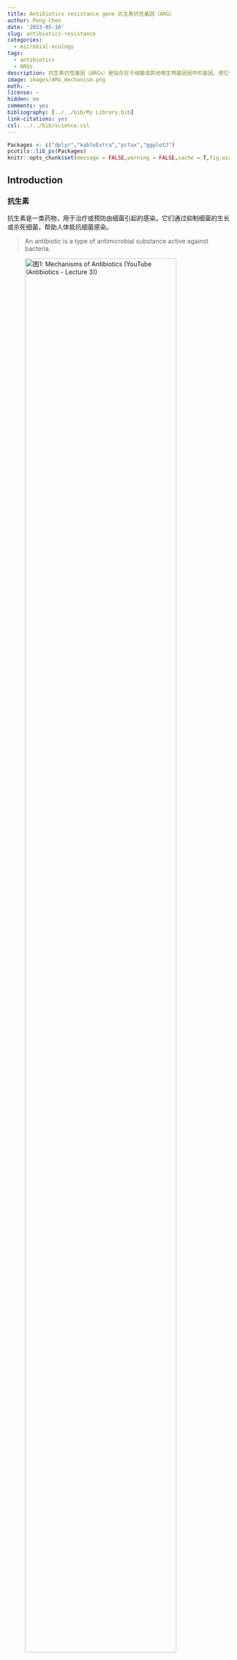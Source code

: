 ```yaml
---
title: Antibiotics resistance gene 抗生素抗性基因（ARG）
author: Peng Chen
date: '2023-05-16'
slug: antibiotics-resistance
categories:
  - microbial-ecology
tags:
  - antibiotics
  - ARGs
description: 抗生素抗性基因（ARGs）是指存在于细菌或其他微生物基因组中的基因，使它们具有对抗生素的抵抗能力。ARG被视为是一种新出现的生物污染物，是宏基因组研究的重要方面，这里介绍常用的rgi软件进行分析。
image: images/ARG_mechanism.png
math: ~
license: ~
hidden: no
comments: yes
bibliography: [../../bib/My Library.bib]
link-citations: yes
csl: ../../bib/science.csl
---
```


```r
Packages <- c("dplyr","kableExtra","pctax","ggplot2")
pcutils::lib_ps(Packages)
knitr::opts_chunk$set(message = FALSE,warning = FALSE,cache = T,fig.width = 6)
```

## Introduction

### 抗生素

抗生素是一类药物，用于治疗或预防由细菌引起的感染。它们通过抑制细菌的生长或杀死细菌，帮助人体抵抗细菌感染。

> An antibiotic is a type of antimicrobial substance active against bacteria.

![图1: Mechanisms of Antibiotics (YouTube (Antibiotics - Lecture 3))](images/antibiotic_mechanism.png){width="90%"}

抗生素可以通过不同的机制对细菌产生作用。以下是几种常见的抗生素类型及其作用机制（图1）：

1.  青霉素类抗生素：作用于细菌细胞壁的合成，干扰其结构，导致细菌细胞壁破裂，细菌死亡。

2.  大环内酯类抗生素：通过阻断细菌蛋白质的合成过程，阻碍细菌的生长和复制。

3.  氨基糖苷类抗生素：抑制细菌蛋白质的合成，通过与细菌的核糖体结合，阻碍蛋白质合成的进行。

4.  四环素类抗生素：抑制细菌的蛋白质合成，通过与细菌的核糖体结合，阻碍蛋白质链的延伸。

5.  氟喹诺酮类抗生素：抑制细菌DNA的复制和转录过程，阻断细菌的生长。

### 抗生素抗性

![图2: Mechanisms of Antibiotic Resistance (Courtesy of E. Wistrand-Yuen.)](images/ARG_mechanism.png){width="90%"}

**抗生素抗性**是指细菌或其他微生物对抗生素的治疗效果降低或完全失效的现象。当细菌暴露在抗生素的作用下，一些细菌可能具有抗药性，能够存活和继续繁殖，导致感染的持续存在或进一步扩散。

> Antibiotic resistance is the ability of a microorganism to withstand the effects of antibiotic(s).

抗生素抗性可以是天然的，即细菌天生具有抗药性。然而，更为严重的是通过基因突变或水平基因转移等机制，细菌可以获得抗药性。

同样，为了对付抗生素的作用机制有多种耐药机制，[**CARD数据库**](https://card.mcmaster.ca/) @alcockCARD2020Antibiotic2020 将其分为7类：

1.  导致抗生素耐药性的抗生素靶标的突变改变或酶促修饰。

2.  抗生素作用靶点的更换或替代，该过程会导致抗生素耐药性。

3.  保护抗生素作用靶点免受抗生素结合，该过程将导致抗生素耐药性。

4.  抗生素的酶促灭活赋予耐药性。

5.  通过将抗生素转运出细胞而产生的抗生素耐药性。

6.  通常通过减少孔蛋白的产生来降低对抗生素的渗透性，可以提供耐药性。

7.  基因缺失（通常是孔蛋白）赋予抗生素耐药性的机制。

**抗生素抗性基因（Antibiotics resistance genes，ARGs）** 是指存在于细菌或其他微生物基因组中的基因，使它们具有对抗生素的抵抗能力。 这些基因编码了一系列的蛋白质或其他分子机制，使细菌能够对抗生素产生耐药性。

ARG被视为是一种新出现的生物污染物，由ARG引起的抗生素耐药性被认为是当代医学最重要的挑战之一，也是严重的公共卫生问题。抗生素耐药性阻碍了临床上对细菌感染的有效治疗，并成为流行病威胁和高死亡率的原因。

根据获得的欧盟和欧洲经济活动国家的数据，抗生素抗性细菌（ARB）在2015年造成671,689人感染，每年导致超过33,000人死亡 @cassiniAttributableDeathsDisabilityadjusted2019。

ARGs在环境中的广泛传播提高了其作为污染物的危害性。 抗生素在人类、兽医和农业用途中的大量使用导致它们不断释放到环境中，同时，ARG也被引入各种环境中，如临床（医院、诊所）和兽医环境、人体（胃肠道微生物组）以及废水处理厂和自然环境（土壤、水、空气）等。

移动遗传元件（MGE）如质粒、转座子、整合子被证明与ARG的转移传播具有很强的相关性 @wangEnhancedRemovalAntibiotic2021，将 ARG 与移动遗传元件联系起来是十分重要的。

## Methods & Tools

生物信息学在ARG研究上的主要目标是开发分析流程，用于准确检测抗性组（抗性基因的补充延伸）并随后根据基因组和宏基因组数据准确预测抗菌谱（AMR 的表型范围和易感性）以及ARG宿主等信息。

目前已开发出很多的ARG相关的生物信息学软件工具（表1)和数据库（表2），注释管理不一致，每个工具和数据库都有不同的重点领域和不同的预测范围。

### Tools

![图3: 宏基因组测序数据ARG分析的工作流程](images/ARG_workflow.png){width="90%"}

目前使用宏基因组测序数据对存在于微生物群落中的ARG进行识别鉴定的计算工作流程主要有两种：基于组装的contigs的分析和基于原始reads的比对分析（图3）。

且大多数方法从宏基因组数据中获得的序列(原始reads或contigs)通常不能明确地确定其属于物种起源，分析的范围通常仅限于基于同源性就能识别的ARG家族，而缺乏高度依赖环境的抗性决定因素，如点突变的分析。

```r
tibble::tribble(
                   ~软件名,                                                                           ~描述,
            "ARG-ANNOT",           "使用 BLAST 针对抗菌素耐药性 (AMR) 参考序列和 SNP 的精选数据库检测细菌基因组中现有的和假定的新抗生素耐药性基因。",
             "ARGs-OAP",                    "用于从宏基因组序列中快速注释和分类抗生素抗性基因样序列（使用 BLASTX 针对 SARG 数据库）的在线管道。",
               "BacAnt",                                         "允许同时注释 ARG、整合子和转座子的，可用于比较基因组分析的应用程序",
              "DeepARG", "通过深度学习方法，分别为短读序列和全基因长度序列构建了两个深度学习模型 DeepARG-SS 和 DeepARG-LS，提供了准确的抗菌素耐药性注释。",
    "Mykrobe predictor",          "快速筛选金黄色葡萄球菌和结核分枝杆菌原始 FASTQ 测序结果中的 AMR 基因和 SNP，并对 12 种抗菌药物进行抗生素谱预测。",
            "ResFinder",                          "通过 BLAST 针对 AMR 参考序列的精选数据库，在全基因组数据中识别水平获得的 AMR 基因。",
                  "RGI",                       "根据综合抗生素耐药性数据库 (CARD) 中的同源性和 SNP 模型，从蛋白质或核苷酸数据中预测耐药性组。",
                 "SEAR",                                "使用 ARG-ANNOT 数据库检测基因组或宏基因组测序数据中水平获得的 AMR 基因。",
                 "SRST",    "一种快速测序读取映射工具，用于快速准确地检测 MLST、毒力、AMR 或其他标记。包括 ResFinder 和 ARG-ANNOT 参考数据库。",
            "AMRFinder",                                   "NCBI开发的一种使用高质量精选 AMR 基因参考数据库识别 AMR 基因的工具。"
    )%>%kbl(caption = "用于鉴定、预测ARGs的生信软件")%>%kable_classic(full_width = F, html_font = "Cambria")

```

### Database

近年来随着ARG数据的快速增长，数据管理、分析和访问需要更完善的数据库来承载。

ARG命名本身就是一个难题，同义词经常使用，名称冲突，基因名称有时基于核苷酸序列有时基于蛋白质序列，一些基因家族使用通用名称，而另一些则命名每个等位基因，加上各种ARG数据库非正式地交换有关 AMR 管理、命名和分类的信息，导致管理较为混乱。

当然，没有一个ARG数据库是完整的，ARG在各种病原体间移动与突变会增加大量数据，突变数据的管理是最具挑战性的任务。

```r
tibble::tribble(
                             ~数据库,                                                                                        ~描述,
                         "ARDB", "一个手动管理的数据库，其中每个基因和抗性类型都用抗性概况、作用机制、本体论和序列和蛋白质数据库的外部链接进行注释。自 2009 年以来未更新，所有数据均已整理到 CARD 中。",
                    "ARG-ANNOT",                                                                    "AMR 参考序列和 SNP 的精选数据库。",
                         "CARD",                             "手动管理的抗性基因和突变、其产物和相关表型数据库，涵盖 AMR 的所有机制。由抗生素耐药性本体论 (ARO) 组织管理。",
                        "CBMAR",                                                               "提供对 β-内酰胺酶家族的分子和生化表征有用的信息。",
                       "MvirDB",                                            "通过整合来自多个来源的数据，专注于对生物防御应用至关重要的毒素、毒力因子和抗生素抗性基因。",
    "NCBI BioProject PRJNA313047",                                                                      "以抗性为重点的 AMR 基因序列整理。",
                       "PATRIC",                                       "细菌感染性疾病信息系统，以ARDB和CARD为基础，辅以AMR元数据，对完整的病原体基因组进行注释。",
                      "Resfams",                                     "蛋白质家族和相关配置文件隐藏马尔可夫模型 (HMM) 的精选数据库，确认具有抗生素抗性功能并按本体组织。",
                    "ResFinder",                                                                         "水平获得的 AMR 基因数据库。",
                         "SARG",                                                        "抗生素抗性基因、亚型和参考序列，整合来自ARDB和CARD的信息。"
    )%>%kbl(caption = "ARGs综合信息数据库")%>%kable_classic(full_width = F, html_font = "Cambria")

```

很多ARG数据库已经很久没有管理升级了，目前CARD是注释比较全面，管理完善，很多ARG条目经过实验验证的数据库。

CARD提供参考 DNA 和蛋白质序列、检测模型和基于细菌抗菌素耐药性(AMR)分子基础的生物信息学工具，设计了抗生素抗性本体论 (ARO)。

ARO 分为三个主要分支：抗生素耐药性决定因素(ARO:3000000)、抗生素分子(ARO:1000003)和抗生素耐药机制(ARO:1000002)，最新的CARD现在已经有6000多个本体术语，这些还得到了很多研究论文的支持。

CARD 开发了抗性基因标识符（RGI) 软件（v5.0）。

RGI软件利用四种CARD模型类型来预测抵抗组：蛋白质同源模型（使用BLASTP或DIAMOND检测AMR基因的功能同源物）、蛋白质变异模型（用于准确区分易感内在基因和获得赋予AMR的突变的内在基因，基CARD的精选SNP矩阵）、rRNA突变模型（用于检测抗药性rRNA靶序列）和蛋白质过度表达模型（检测与AMR相关的外排亚基，但也突出显示存在时赋予过度表达的突变）。

所以我一般用的也是RGI+CARD来做宏基因组的ARG鉴定。当然鉴定后的下游分析就跟其他的功能基因类似，有很多可以做的，最好跟实验设计紧紧联系说明问题。

### RGI

RGI（Resistance Gene Identifier）是一个用于检测和注释细菌基因组中抗生素抗性基因的工具。

地址：<https://github.com/arpcard/rgi>

RGI有网页版应用<https://card.mcmaster.ca/analyze/rgi>，可以选择两种输入，右侧调节参数：

1.  Enter a GenBank accession(s):
2.  Upload FASTA sequence file(s):

GenBank: JN420336.1，试试这个 Klebsiella pneumoniae plasmid pNDM-MAR, complete sequence，肺炎克雷伯菌质粒 pNDM-MAR，完整序列， 267242 bp。

结果会返回一个表，多个旭日图： ![](images/rig_web.png){width="90%"}

当然我们要做宏基因组分析的话肯定要用命令行版本的rgi软件：

安装方法：

最简单的方式就是conda新建环境后直接安装：

```bash
# searches rgi package and show available versions
$ conda search --channel bioconda rgi
# install rgi package
$ conda install --channel bioconda rgi
# install rgi specific version
$ conda install --channel bioconda rgi=3.1.1
# remove rgi package
$ conda remove --channel bioconda rgi
```

如果上述方法有问题的话（比如我当时的环境），可以考虑源码编译：

```bash
# 克隆仓库，
git clone https://github.com/arpcard/rgi

# 在rgi文件夹内新建环境
conda env create -f conda_env.yml
conda activate rgi

# 在rgi文件夹内build
python setup.py build
python setup.py test
python setup.py install

#test
cd tests
pytest -v -rxs
#这里可能会有几个问题，需要把card.json，和由card_database_v3.1.4.fasta创建的card_reference.fasta放在合适位置

#查看安装情况
rgi main -h

#成功的话会输出帮助文件
usage: rgi main [-h] -i INPUT_SEQUENCE -o OUTPUT_FILE [-t {contig,protein}]
                [-a {DIAMOND,BLAST}] [-n THREADS] [--include_loose]
                [--include_nudge] [--local] [--clean] [--keep] [--debug]
                [--low_quality] [-d {wgs,plasmid,chromosome,NA}] [-v]
                [-g {PRODIGAL,PYRODIGAL}] [--split_prodigal_jobs]

Resistance Gene Identifier - 6.0.2 - Main

#下载card数据库
wget https://card.mcmaster.ca/latest/data
tar -xvf data ./card.json

#在本地或工作目录中加载card数据库
rgi load --card_json /path/to/card.json --local

#查看本地数据库版本
rgi database --version --local

#注意不加--local的话数据库会加载到全局环境中，在任意目录都可以运行
```

安装成功后，就可以来对我们的序列进行鉴定了，常用的有两种模式：

1.  基因组或组装序列（DNA/蛋白质）

```bash
rgi main --input_sequence /path/to/nucleotide_input.fasta
  --output_file /path/to/output_file --local --clean
  
部分可选参数：
    -h, --help 显示此帮助信息并退出
    -i 输入序列, --input_sequence 输入序列
        输入文件必须在 FASTA（重叠群和蛋白质）或 gzip 格式！例如 myFile.fasta
    -o 输出文件, --output_file 输出文件，输出文件夹和文件名
    -t {contig,protein}, --input_type {contig,protein}
        指定数据输入类型（默认 = contig）
    -a {DIAMOND,BLAST}, --alignment_tool {DIAMOND,BLAST}
        指定比对工具（默认 = BLAST）
    -n 线程，--num_threads 线程
        BLAST 搜索中使用的线程数 (CPU)（默认值=16）
    --include_loose 除了严格和完美之外还包括宽松的命中点击（默认值：False）
    --include_nudge 包括从宽松到严格命中的命中（默认值：False）
    --local 使用本地数据库（默认：使用数据库可执行目录）
    --clean 删除临时文件（默认值：False）
```

结果表格每列的内容如下：

|                                         |                                                   |
|--------------------------------|----------------------------------------|
| **Field**                               | **Content**                                       |
| ORF_ID                                  | 开放阅读框架标识符（RGI 内部）                    |
| Contig                                  | 源序列                                            |
| Start                                   | ORF起始坐标                                       |
| Stop                                    | ORF的结束坐标                                     |
| Orientation                             | ORF链                                             |
| Cut_Off                                 | RGI 检测范式（完美、严格、松散）                  |
| Pass_Bitscore                           | 严格检测模型 bitscore 截断                        |
| Best_Hit_Bitscore                       | 与 CARD 中的最高命中匹配的 Bitscore 值            |
| Best_Hit_ARO                            | CARD 中的最高命中匹配的 ARO 术语                  |
| Best_Identities                         | 与 CARD 中的最高命中匹配的同一性百分比            |
| ARO                                     | ARO 匹配到 CARD 中的最高命中的Accession号         |
| Model_type                              | CARD检测模型类型                                  |
| SNPs_in_Best_Hit_ARO                    | 在 CARD 中最高命中的 ARO 术语中观察到的突变       |
| Other_SNPs                              | 以模型 ID 指示的其他匹配项的 ARO 术语观察到的突变 |
| Drug Class                              | ARO分类                                           |
| Resistance Mechanism                    | ARO分类                                           |
| AMR Gene Family                         | ARO分类                                           |
| Predicted_DNA                           | ORF预测核苷酸序列                                 |
| Predicted_Protein                       | ORF预测的蛋白质序列                               |
| CARD_Protein_Sequence                   | CARD中top hit的蛋白质序列                         |
| Percentage Length of Reference Sequence | ORF蛋白长度/CARD参考蛋白长度                      |
| ID                                      | HSP 标识符（RGI 内部）                            |
| Model_id                                | CARD检测型号id                                    |
| Nudged                                  | TRUE = 命中从松散微调到严格                       |
| Note                                    | 其他注意事项的原因                                |

2.  宏基因组reads，基因组reads

```bash
rgi bwt --read_one /path/to/fastq/R1.fastq.gz
  --read_two /path/to/fastq/R2.fastq.gz --output_file output_prefix
  --local
  
部分可选参数：
    -h, --help 显示此帮助信息并退出
    -1 READ_ONE, --read_one READ_ONE
    -2 READ_TWO，--read_two READ_TWO
    -a {kma,bowtie2,bwa}, --aligner {kma,bowtie2,bwa}
        选择读取对齐器（默认=kma）
    -n 线程，--threads 线程
        要使用的线程 (CPU) 数（默认值=16）
    -o 输出文件, --output_file 输出文件
        输出文件名的名称
    --debug 调试模式（默认=False）
    --clean 删除临时文件（默认=False）
    --local 使用本地数据库（默认：使用可执行目录中的数据库）
    --include_wildcard 包含wild数据库（默认=False）

```

最终结果有5个文件：

|                                           |                                              |
|-----------------------------------|-------------------------------------|
| **File**                                  | **Contents**                                 |
| **output_prefix.allele_mapping_data.txt** | RGI bwt read mapping results at allele level |
| **output_prefix.gene_mapping_data.txt**   | RGI bwt read mapping results at gene level   |
| output_prefix.artifacts_mapping_stats.txt | Statistics for read mapping artifacts        |
| output_prefix.overall_mapping_stats.txt   | Statistics for overall read mapping results  |
| output_prefix.reference_mapping_stats.txt | Statistics for reference matches             |

常用的进一步分析的是 at allele level，这个表格每列的内容如下：

|                                               |                                                                                                                                                 |
|-------------------|-----------------------------------------------------|
| **Field**                                     | **Contents**                                                                                                                                    |
| Reference Sequence                            | read映射到的参考等位基因                                                                                                                        |
| **ARO Term**                                  | ARO Term                                                                                                                                        |
| **ARO Accession**                             | ARO Accession                                                                                                                                   |
| Reference Model Type                          | CARD 检测模型类型                                                                                                                               |
| Reference DB                                  | 参考等位基因来自 CARD 或 WildCARD                                                                                                               |
| Reference Allele Source                       | See below                                                                                                                                       |
| Resistomes & Variants: Observed in Genome(s)  | 这个等位基因序列是否在 CARD 患病率基因组序列中被观察到？                                                                                        |
| Resistomes & Variants: Observed in Plasmid(s) | 是否已在 CARD Prevalence 质粒序列中观察到该等位基因序列？                                                                                       |
| Resistomes & Variants: Observed Pathogen(s)   | CARD 携带此等位基因序列的流行病原体。 如果 Reference DB 是 CARD，将显示在 CARD 检测模型中用作参考的病原体。 使用 k-mers 验证病原体来源。        |
| **Completely Mapped Reads**                   | 完全映射到等位基因的read数量                                                                                                                    |
| **Mapped Reads with Flanking Sequence**       | 未完全映射到等位基因的read数量                                                                                                                  |
| **All Mapped Reads**                          | 前两列的总和                                                                                                                                    |
| Percent Coverage                              | 读数覆盖的参考等位基因百分比                                                                                                                    |
| Length Coverage (bp)                          | Base pairs of reference allele covered by reads                                                                                                 |
| Average MAPQ (Completely Mapped Reads)        | 平均 MAPQ 值，映射质量得分量化了读取错位的可能性。 Heng Li 和 Richard Durbin 在他们描述 MAQ 的论文中介绍了它们，并且通常以 Phred 量表进行报告。 |
| Mate Pair Linkage                             | 对于配对双端测序，如果姐妹读取映射到不同的 AMR 基因，则会列出                                                                                   |
| Reference Length                              | 参考等位基因的长度 (bp)                                                                                                                         |
| **AMR Gene Family**                           | ARO分类                                                                                                                                         |
| **Drug Class**                                | ARO分类                                                                                                                                         |
| **Resistance Mechanism**                      | ARO分类                                                                                                                                         |
| Depth                                         | 覆盖深度（仅在使用 kma 时报告）                                                                                                                 |
| SNPs                                          | 从映射读取中观察到的单核苷酸多态性（仅在使用 kma 时报告）                                                                                       |
| Consensus Sequence DNA                        | 使用映射读取的核苷酸一致序列（仅在使用 kma 时报告）                                                                                             |
| Consensus Sequence Protein                    | 从 DNA 翻译的蛋白质共有序列（仅在使用 kma 时报告）                                                                                              |

## Reference

